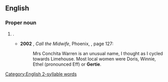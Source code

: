 ==English==

===Proper noun===
{{en-proper noun}}

# {{given name|female|diminutive=Gertrude}}.
#* '''2002''' {{w|Jennifer Worth}}, ''Call the Midwife'', Phoenix, {{ISBN|978-0-7538-2787-1}}, page 127:
#*: Mrs Conchita Warren is an unusual name, I thought as I cycled towards Limehouse. Most local women were Doris, Winnie, Ethel (pronounced Eff) or '''Gertie'''.

[[Category:English 2-syllable words]]